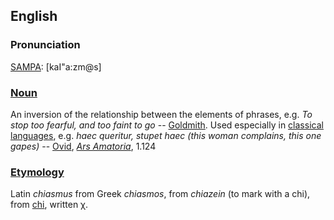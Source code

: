 == English ==

=== Pronunciation ===

[[SAMPA]]: [kaI"a:zm@s]


=== [[Noun]] ===

An inversion of the relationship between the elements of phrases, e.g. ''To stop too fearful, and too faint to go'' -- [[Goldmith]]. Used especially in [[classical language]]s, e.g. ''haec queritur, stupet haec (this woman complains, this one gapes)'' -- [[Ovid]], ''[[Ars Amatoria]]'', 1.124


=== [[Etymology]] ===

Latin ''chiasmus'' from Greek ''chiasmos'', from ''chiazein'' (to mark with a chi), from [[chi]], written &chi;.